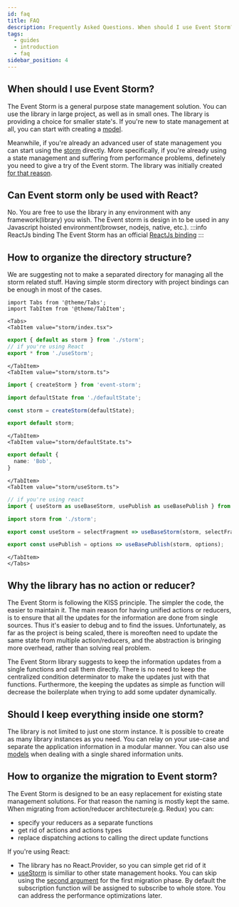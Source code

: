 ```yaml
---
id: faq
title: FAQ
description: Frequently Asked Questions. When should I use Event Storm? The Event Storm is a general purpose state management solution
tags:
  - guides
  - introduction
  - faq
sidebar_position: 4
---
```


 <head>
    <title>FAQ</title>
    <script type="application/ld+json">
    {
      "@context": "https://schema.org",
      "@type": "FAQPage",
      "mainEntity": [{
        "@type": "Question",
        "name": "When should I use Event Storm?",
        "acceptedAnswer": {
          "@type": "Answer",
          "text": "<p>The Event Storm is a general purpose state management solution. You can use the library in large project, as well as in small ones. The library is providing a choice for smaller state's. If you're new to state management at all, you can start with creating a <a href="/event-storm-documentation/docs/api-reference/model/">model</a>. </p><p>Meanwhile, if you're already an advanced user of state management you can start using the <a href="/event-storm-documentation/docs/faq/docs/api-reference/storm/">storm</a> directly.
More specifically, if you're already using a state management and suffering from performance problems, definetely you need to give a try of the Event storm. The library was initially created <a href="/event-storm-documentation/docs/motivation/">for that reason</a>.</p>"
        }
      }, {
        "@type": "Question",
        "name": "Can Event storm only be used with React?",
        "acceptedAnswer": {
          "@type": "Answer",
          "text": "<p>No. You are free to use the library in any environment with any framework(library) you wish. The Event storm is design in to be used in any Javascript hoisted environment(browser, nodejs, native, etc.).</p>"
        }
      }, {
        "@type": "Question",
        "name": "How to organize the directory structure?",
        "acceptedAnswer": {
          "@type": "Answer",
          "text": "<p>We are suggesting not to make a separated directory for managing all the storm related stuff. Having simple storm directory with project bindings can be enough in most of the cases.</p>"
        }
      }, {
        "@type": "Question",
        "name": "Why the library has no action or reducer?",
        "acceptedAnswer": {
          "@type": "Answer",
          "text": "<p>The Event Storm is following the KISS principle. The simpler the code, the easier to maintain it. The main reason for having unified actions or reducers, is to ensure that all the updates for the information are done from single sources. Thus it's easier to debug and to find the issues. Unfortunately, as far as the project is being scaled, there is moreoften need to update the same state from multiple action/reducers, and the abstraction is bringing more overhead, rather than solving real problem.</p><p>The Event Storm library suggests to keep the information updates from a single functions and call them directly. There is no need to keep the centralized condition determinator to make the updates just with that functions. Furthermore, the keeping the updates as simple as function will decrease the boilerplate when trying to add some updater dynamically.</p>"
        }
      }, {
        "@type": "Question",
        "name": "Should I keep everything inside one storm?",
        "acceptedAnswer": {
          "@type": "Answer",
          "text": "<p>The library is not limited to just one storm instance. It is possible to create as many library instances as you need. You can relay on your use-case and separate the application information in a modular manner. You can also use <a href="/event-storm-documentation/docs/api-reference/model/">models</a> when dealing with a single shared information units.</p>"
        }
      }, {
        "@type": "Question",
        "name": "How to organize the migration to Event storm?",
        "acceptedAnswer": {
          "@type": "Answer",
          "text":"<p>The Event Storm is designed to be an easy replacement for existing state management solutions. For that reason the naming is mostly kept the same. When migrating from action/reducer architecture(e.g. Redux) you can:</p><ul><li>specify your reducers as a separate functions</li><li>get rid of actions and actions types</li><li>replace dispatching actions to calling the direct update functions</li></ul><p>If you're using React:</p><ul><li>The library has no React.Provider, so you can simple get rid of it</li><li><a href="/event-storm-documentation/docs/bindings/react/api-reference/useStorm/">useStorm</a> is similiar to other state management hooks. You can skip using the <a href="/event-storm-documentation/docs/bindings/react/api-reference/useStorm/#tselectfragment">second argument</a> for the first migration phase. By default the subscription function will be assigned to subscribe to whole store. You can address the performance optimizations later.</li></ul>"}
        }]
    }
    </script>
  </head>

## When should I use Event Storm?
The Event Storm is a general purpose state management solution. You can use the library in large project, as well as in small ones. The library is providing a choice for smaller state's. If you're new to state management at all, you can start with creating a [model](/docs/api-reference/model). 

Meanwhile, if you're already an advanced user of state management you can start using the [storm](docs/api-reference/storm) directly.
More specifically, if you're already using a state management and suffering from performance problems, definetely you need to give a try of the Event storm. The library was initially created [for that reason](/docs/motivation).

## Can Event storm only be used with React?
No. You are free to use the library in any environment with any framework(library) you wish. The Event storm is design in to be used in any Javascript hoisted environment(browser, nodejs, native, etc.).
:::info ReactJs binding
The Event Storm has an official [ReactJs binding](/docs/bindings/react/overview)
:::

## How to organize the directory structure?
We are suggesting not to make a separated directory for managing all the storm related stuff. Having simple storm directory with project bindings can be enough in most of the cases.
```mdx-code-block
import Tabs from '@theme/Tabs';
import TabItem from '@theme/TabItem';

<Tabs>
<TabItem value="storm/index.tsx">
```

```typescript
export { default as storm } from './storm';
// if you're using React
export * from './useStorm';
```

```mdx-code-block
</TabItem>
<TabItem value="storm/storm.ts">
```

````typescript
import { createStorm } from 'event-storm';

import defaultState from './defaultState';

const storm = createStorm(defaultState);

export default storm;

````

```mdx-code-block
</TabItem>
<TabItem value="storm/defaultState.ts">
```
```typescript
export default {
  name: 'Bob',
}
```

```mdx-code-block
</TabItem>
<TabItem value="storm/useStorm.ts">
```

```typescript
// if you're using react
import { useStorm as useBaseStorm, usePublish as useBasePublish } from 'react-event-storm';

import storm from './storm';

export const useStorm = selectFragment => useBaseStorm(storm, selectFragment);

export const usePublish = options => useBasePublish(storm, options);
```
```mdx-code-block
</TabItem>
</Tabs>
```

## Why the library has no action or reducer?
The Event Storm is following the KISS principle. The simpler the code, the easier to maintain it. The main reason for having unified actions or reducers, is to ensure that all the updates for the information are done from single sources. Thus it's easier to debug and to find the issues. Unfortunately, as far as the project is being scaled, there is moreoften need to update the same state from multiple action/reducers, and the abstraction is bringing more overhead, rather than solving real problem.

The Event Storm library suggests to keep the information updates from a single functions and call them directly. There is no need to keep the centralized condition determinator to make the updates just with that functions. Furthermore, the keeping the updates as simple as function will decrease the boilerplate when trying to add some updater dynamically.

## Should I keep everything inside one storm?
The library is not limited to just one storm instance. It is possible to create as many library instances as you need. You can relay on your use-case and separate the application information in a modular manner. You can also use [models](/docs/api-reference/model) when dealing with a single shared information units.

## How to organize the migration to Event storm?
The Event Storm is designed to be an easy replacement for existing state management solutions. For that reason the naming is mostly kept the same. When migrating from action/reducer architecture(e.g. Redux) you can:
- specify your reducers as a separate functions
- get rid of actions and actions types
- replace dispatching actions to calling the direct update functions

If you're using React:
- The library has no React.Provider, so you can simple get rid of it
- [useStorm](/docs/bindings/react/api-reference/useStorm) is similiar to other state management hooks. You can skip using the [second argument](/docs/bindings/react/api-reference/useStorm#tselectfragment) for the first migration phase. By default the subscription function will be assigned to subscribe to whole store. You can address the performance optimizations later.
